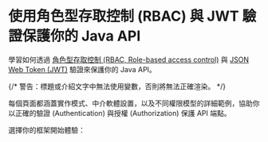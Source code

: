 
# 使用角色型存取控制 (RBAC) 與 JWT 驗證保護你的 Java API

學習如何透過 [角色型存取控制 (RBAC, Role-based access control)](/authorization/role-based-access-control) 與 [JSON Web Token (JWT)](https://auth.wiki/jwt) 驗證來保護你的 Java API。

{/* 警告：標題或介紹文字中無法使用變數，否則將無法正確渲染。 */}

每個頁面都涵蓋實作模式、中介軟體設置，以及不同權限模型的詳細範例，協助你以正確的驗證 (Authentication) 與授權 (Authorization) 保護 API 端點。

選擇你的框架開始體驗：

<MiniGallery />
